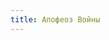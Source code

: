 ```yaml
---
title: Апофеоз Войны
---
```


<ButtonCover title="Апофеоз Войны" src="pic.jpg" />
<QuestTag tags="Главный, Партийный, Приключение" />
<Audio src="Fleetwood Mac - The Chain.mp3"/>

**Туманы Руин** разделили историю Уходящей Эпохи на «до» и «после». Возникшие на местах разрушенных великих городов древности туманы породили орды нечисти, безобидной только на первый взгляд. 

*Порождения мглы*, до ужаса похожие на погибших когда-то людей, в некоторой фантасмагории подобия утраченного сознания возвращались в свои, как им казалось, семьи. «Воскресшие»* потеряли не только осязаемые тела, но память и когнитивные функции, границы их сознательности размыты и варьируются. Одни были, казалось, в здравом уме, но подавляющее большинство скорее походило на бесплотных человеческих кукол, борющихся за жизнь по инерции древних механизмов природы.

Бесплотные мертвецы не рвут всех живых, как это делали порождения некромантов, но невольно поглощают саму жизнь из окружения. Влияние одного морока остаётся практически незаметным, но **их количество экспоненциально усиливает воздействие**. Так называемые *орды*, состоящие из тысяч и десятков тысяч мороков лишают жизни целые города.

<BlockquoteBox text>
    Единственная обнародованная зацепка, найденная в ходе расследования Инквизицией этого явления — недалеко от мест, где возникли мороки до конца Старого Времени были задокументированы места силы, которых теперь, разумеется, нет.
</BlockquoteBox>

С тех пор делом заняты **Бюро Вычищения** и организация **Искра**, цели которых часто пересекаются, но не методы.

* В качестве агента **Искры** расследуйте дело столетней давности.
* Присоединитесь к **Бюро Вычищения**, чтобы уничтожать неживых. 

**Возможный результат:** приближение конца тёмных времен и **Уходящей Эпохи**.